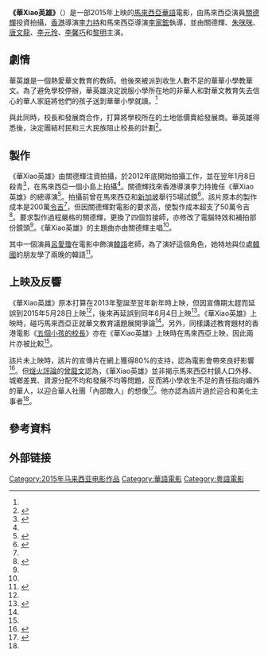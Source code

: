 {{電影資訊框
| 片名     = 《華Xiao英雄》
| 電影原名 = {{lang|ms|''Wira Wah''}}
| 圖像     =  Wira Wah.jpg
| 導演     = [[李力持|李力持]]<br>[[李家鋐|李家鋐]]<ref name=nanyang />
| 編劇     = [[李勇昌|李勇昌]]<ref name=sh />
|監製= [[關德輝|關德輝]]<br>[[陈温法|陈温法]]<ref name=nanyang />
| 主演     = [[關德輝|關德輝]]<br>[[朱咪咪|朱咪咪]]<br>[[唐文龍|唐文龍]]<br>[[李元玲|李元玲]]<br>[[李馨巧|李馨巧]]<br>[[黎明_(馬來西亞藝人)|黎　明]]
| 片長     = 95分鐘
| 產地     = {{马来西亚电影產地}}
| 語言     = [[马来西亚華語|马来西亚華語]]<br>[[粵語|粵語]]
| 上映日期 = {{flagicon|Malaysia}}2015年6月4日
| 發行商   = [[GSC電影|GSC電影]]
}}
'''《華Xiao英雄》'''（{{lang-ms|''Wira Wah''}}）是一部2015年上映的[[馬來西亞|馬來西亞]][[華語|華語]]電影，由馬來西亞演員[[關德輝|關德輝]]投資拍攝，[[香港|香港]]導演[[李力持|李力持]]和馬來西亞導演[[李家鋐|李家鋐]]執導，並由關德輝、[[朱咪咪|朱咪咪]]、[[唐文龍|唐文龍]]、[[李元玲|李元玲]]、[[李馨巧|李馨巧]]和[[黎明_(馬來西亞藝人)|黎明]]主演。

==劇情==
華英雄是一個熱愛華文教育的教師。他後來被派到收生人數不足的華華小學教華文。為了避免學校停辦，華英雄決定說服小學所在地的非華人和對華文教育失去信心的華人家庭將他們的孩子送到華華小學就讀。<ref name=nanyang />

與此同時，校長和發展商合作，打算將學校所在的土地低價賣給發展商。華英雄得悉後，決定團結村民和三大民族阻止校長的計劃<ref name=nanyang>{{cite news|url=http://www.nanyang.com/node/704360?tid=788|title=新片速递：英雄救校搞笑赚泪|work=南洋商报|date=2015-05-31|accessdate=2016-01-08}}{{dead link|date=2018年4月 |bot=InternetArchiveBot |fix-attempted=yes }}</ref>。

==製作==
《華Xiao英雄》由關德輝注資拍攝，於2012年底開始拍攝工作，並在翌年1月8日殺青<ref>{{cite news|url=http://ent.sinchew.com.my/node/37595|title=《華Xiao英雄》殺青宴‧關德輝諷李元玲“小朋友”|work=星洲日報|date=2013-01-09|accessdate=2016-01-08|archive-url=https://web.archive.org/web/20160125131250/http://ent.sinchew.com.my/node/37595|archive-date=2016-01-25|dead-url=yes}}</ref>，在馬來西亞一個小島上拍攝<ref name=lhzb />。關德輝找來香港導演李力持擔任《華Xiao英雄》的總導演<ref name=ghrb>{{cite news|url=http://dailynews.sina.com/bg/ent/hktwstar/kwongwah/20120727/18173606989.html|title=砸200萬拍華Xiao英雄 關德輝邀李力持拍出好票房|work=光華日報|date=2012-07-27|accessdate=2016-01-08|deadurl=yes|archiveurl=https://web.archive.org/web/20160304113309/http://dailynews.sina.com/bg/ent/hktwstar/kwongwah/20120727/18173606989.html|archivedate=2016-03-04}}</ref>。拍攝前曾在馬來西亞和[[新加坡|新加坡]]舉行5場試鏡<ref name=lhzb>{{cite news|url=http://www.zaobao.com.sg/culture/entertainment/stars/story20120828-58729|title=李力持执导《华xiao英雄》 会让关德辉“认真演戏”|work=聯合早報|date=2012-08-28|accessdate=2015-01-08}}</ref>。該片原本的製作成本是200萬[[令吉|令吉]]<ref name=ghrb />，但因關德輝對電影的要求高，使製作成本超支了50萬令吉<ref name=zgb>{{cite news|url=http://www.chinapress.com.my/20150211/%E8%8F%AF%E8%8B%B1%E9%9B%84%E8%B6%85%E6%94%AF%E8%90%AC%E9%97%9C%E5%BE%B7%E8%BC%9D%E6%AC%B2%E8%B3%A3%E6%88%BF%E5%AD%90%E7%B1%8C%E8%B3%87/|title=華Xiao英雄超支50萬 關德輝欲賣房子籌資金|work=中國報|date=2015-02-11|accessdate=2016-01-08}}</ref>。要求製作過程嚴格的關德輝，更換了四個剪接師，亦修改了電腦特效和補拍部份鏡頭<ref name=zgb />。《華Xiao英雄》的主題曲亦由關德輝主唱<ref name=lhzb />。

其中一個演員[[呂愛瓊|呂愛瓊]]在電影中飾演[[韓語|韓語]]老師，為了演好這個角色，她特地與位處[[韓國|韓國]]的朋友學了兩晚的韓語<ref name=xzrb>{{cite news|url=http://ent.sinchew.com.my/node/57890|title=《華Xiao英雄》兩年半後終上映‧發佈會努力挖塵封記憶|work=星洲日報|date=2015-05-31|accessdate=2016-01-08|archive-url=https://web.archive.org/web/20160305022705/http://ent.sinchew.com.my/node/57890|archive-date=2016-03-05|dead-url=yes}}</ref>。

==上映及反響==
《華Xiao英雄》原本打算在2013年聖誕至翌年新年時上映，但因宣傳期太趕而延誤到2015年5月28日上映<ref name=zgb />，後來再延誤到同年6月4日上映<ref>{{cite news|url=http://www.guangming.com.my/node/254564?tid=23|title=華xiao英雄週四上映 朱咪咪會影迷拋笑彈|work=光明日報|date=2015-06-01|accessdate=2016-01-08}}</ref>。《華Xiao英雄》上映時，碰巧馬來西亞正就華文教育議題展開爭論<ref name=xzrb />。另外，同樣講述教育題材的香港電影《[[五個小孩的校長|五個小孩的校長]]》亦在《華Xiao英雄》上映時在馬來西亞上映，因此兩片亦被比較<ref name=nanyang />。

該片未上映時，該片的宣傳片在網上獲得80%的支持，認為電影會帶來良好影響<ref>{{cite news|url=http://www.chinapress.com.my/20150516/%E9%97%9C%E5%BE%B7%E8%BC%9D%E5%85%88%E7%9E%AD%E8%A7%A3%E7%9F%AD%E7%89%87%E8%A8%8A%E6%81%AF%E4%BA%BA%E6%94%AF%E6%8C%81%E8%8F%AF/|title=關德輝：先瞭解短片訊息 80%人支持《華Xiao英雄》|work=中國報|date=2015-05-16|accessdate=2016-01-08}}</ref>。但[[燧火評論|燧火評論]]的[[曾龍文|曾龍文]]認為，《華Xiao英雄》並非揭示馬來西亞村鎮人口外移、城鄉差異、資源分配不均和發展不均等問題，反而將小學收生不足的責任指向媚外的華人，以迎合華人社團「內部敵人」的想像<ref name=sh>{{cite news|author=曾龍文|url=http://www.pfirereview.com/20150613/|title=低智英雄保校記|work=燧火評論|date=2015-06-13|accessdate=2016-01-08}}</ref>。他亦認為該片過於迎合和美化主事者<ref name=sh />。

==參考資料==
{{reflist|2}}

==外部链接==
{{Portal box|马来西亚|电影}}

{{DEFAULTSORT:Hua Xiao Ying Xiong}}
[[Category:2015年马来西亚电影作品|Category:2015年马来西亚电影作品]]
[[Category:華語電影|Category:華語電影]]
[[Category:粵語電影|Category:粵語電影]]